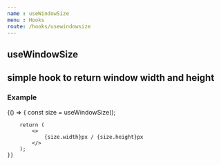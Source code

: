 ```yaml
---
name : useWindowSize
menu : Hooks
route: /hooks/usewindowsize
---
```



## useWindowSize
## simple hook to return window width and height

### Example

<Playground>
    {() => {
        const size = useWindowSize();

        return (
            <>
                {size.width}px / {size.height}px
            </>
        );
    }}
</Playground>